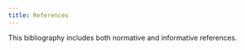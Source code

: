 ```yaml
---
title: References
---
```


This bibliography includes both normative and informative references.

::: {#refs}
:::

